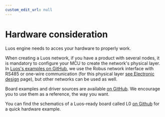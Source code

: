 ```yaml
---
custom_edit_url: null
---
```



# Hardware consideration

Luos engine needs to acces your hardware to properly work.

When creating a Luos network, if you have a product with several nodes, it is mandatory to configure your MCU to create the network's physical layer. In <a href="https://github.com/Luos-io/Luos/tree/main/Examples/" target="_blank">Luos's examples on GitHub<IconExternalLink width="10"></IconExternalLink></a>, we use the Robus network interface with RS485 or one-wire communication (for this physical layer [see Electronic design](./electronics) page), but other networks can be used as well.

Board examples and driver sources are available <a href="https://github.com/Luos-io/Luos/tree/main/Examples/tree/master/Projects" target="_blank">on GitHub<IconExternalLink width="10"></IconExternalLink></a>. We encourage you to use them as a reference, the way you want.

You can find the schematics of a Luos-ready board called L0 <a href="https://github.com/Luos-io/Luos/tree/main/Examples/tree/master/Hardware/l0" target="_blank">on Github<IconExternalLink width="10"></IconExternalLink></a> for a quick hardware example.
